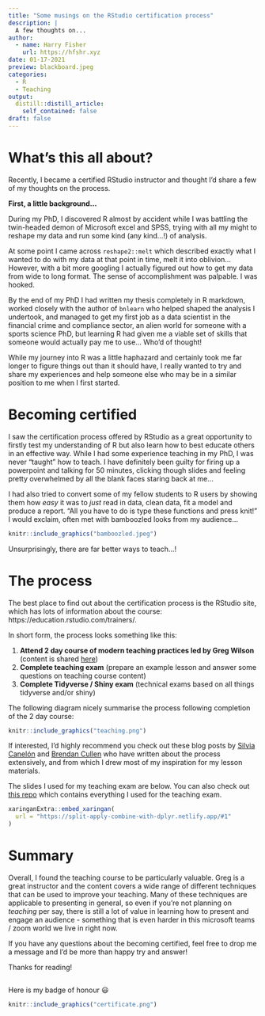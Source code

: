 ```yaml
---
title: "Some musings on the RStudio certification process"
description: |
  A few thoughts on...
author:
  - name: Harry Fisher
    url: https://hfshr.xyz
date: 01-17-2021
preview: blackboard.jpeg
categories:
  - R
  - Teaching
output:
  distill::distill_article:
    self_contained: false
draft: false    
---
```


# What's this all about?

Recently, I became a certified RStudio instructor and thought I'd share a few of my thoughts on the process. 

**First, a little background...**

During my PhD, I discovered R almost by accident while I was battling the twin-headed demon of Microsoft excel and SPSS, trying with all my might to reshape my data and run some kind (any kind...!) of analysis.  

At some point I came across `reshape2::melt` which described exactly what I wanted to do with my data at that point in time, melt it into oblivion... However, with a bit more googling I actually figured out how to get my data from wide to long format. The sense of accomplishment was palpable. I was hooked. 

By the end of my PhD I had written my thesis completely in R markdown, worked closely with the author of `bnlearn` who helped shaped the analysis I undertook, and managed to get my first job as a data scientist in the financial crime and compliance sector, an alien world for someone with a sports science PhD, but learning R had given me a viable set of skills that someone would actually pay me to use... Who'd of thought! 

While my journey into R was a little haphazard and certainly took me far longer to figure things out than it should have, I really wanted to try and share my experiences and help someone else who may be in a similar position to me when I first started.

# Becoming certified

I saw the certification process offered by RStudio as a great opportunity to firstly test my understanding of R but also learn how to best educate others in an effective way. While I had some experience teaching in my PhD, I was never "taught" how to teach. I have definitely been guilty for firing up a powerpoint and talking for 50 minutes, clicking though slides and feeling pretty overwhelmed by all the blank faces staring back at me... 

I had also tried to convert some of my fellow students to R users by showing them how _easy_ it was to _just_ read in data, clean data, fit a model and produce a report. "All you have to do is type these functions and press knit!" I would exclaim, often met with bamboozled looks from my audience... 

```r
knitr::include_graphics("bamboozled.jpeg")
```

Unsurprisingly, there are far better ways to teach...! 

# The process 

The best place to find out about the certification process is the RStudio site, which has lots of information about the course: https://education.rstudio.com/trainers/.

In short form, the process looks something like this:

1. **Attend 2 day course of modern teaching practices led by Greg Wilson** (content is shared [here](https://drive.google.com/drive/folders/13ohFt3D0EJ5PDbMaWTxnHH-hwA7G0IvY))
2. **Complete teaching exam** (prepare an example lesson and answer some questions on teaching course content)
3. **Complete Tidyverse / Shiny exam** (technical exams based on all things tidyverse and/or shiny)

The following diagram nicely summarise the process following completion of the 2 day course:

```r
knitr::include_graphics("teaching.png")
```


If interested, I'd highly recommend you check out these blog posts by [Silvia Canelón](https://silvia.rbind.io/2020-10-07-rstudio-instructor-certification-tidyverse/#learning-the-pedagogy) and [Brendan Cullen](https://bcullen.rbind.io/post/2020-09-03-reflections-on-rstudio-instructor-training/) who have written about the process extensively, and from which I drew most of my inspiration for my lesson materials. 

The slides I used for my teaching exam are below. You can also check out [this repo](https://github.com/hfshr/rstudio-teaching-exam) which contains everything I used for the teaching exam.

```r
xaringanExtra::embed_xaringan(
  url = "https://split-apply-combine-with-dplyr.netlify.app/#1"
)
```

# Summary

Overall, I found the teaching course to be particularly valuable. Greg is a great instructor and the content covers a wide range of different techniques that can be used to improve your teaching. Many of these techniques are applicable to presenting in general, so even if you're not planning on _teaching_ per say, there is still a lot of value in learning how to present and engage an audience - something that is even harder in this microsoft teams / zoom world we live in right now. 

If you have any questions about the becoming certified, feel free to drop me a message and I'd be more than happy try and answer! 

Thanks for reading!

## {.appendix}

Here is my badge of honour 😃 

```r
knitr::include_graphics("certificate.png")
```

